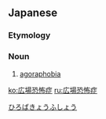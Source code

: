 ==Japanese==
{{ja-kanjitab|ひろ|ば|きょう|ふ|しょう}}

===Etymology===
{{compound|広場|恐怖症|t1=open space|t2=fear|lang=ja}}

===Noun===
{{ja-noun|ひろば きょうふしょう}}

# {{lb|ja|disease|sort=ひろばきょうふしょう}} [[agoraphobia]]

[[Category:ja:Phobias|ひろばきょうふしょう]]

[[ko:広場恐怖症]]
[[ru:広場恐怖症]]